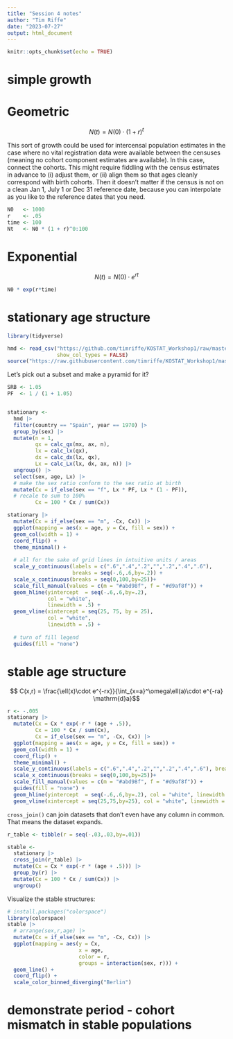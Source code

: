 ```yaml
---
title: "Session 4 notes"
author: "Tim Riffe"
date: "2023-07-27"
output: html_document
---
```


```r
knitr::opts_chunk$set(echo = TRUE)
```

# simple growth

# Geometric
$$ N(t) = N(0)\cdot(1+r)^t $$

This sort of growth could be used for intercensal population estimates in the case where no vital registration data were available between the censuses (meaning no cohort component estimates are available). In this case, connect the cohorts. This might require fiddling with the census estimates in advance to (i) adjust them, or (ii) align them so that ages cleanly correspond with birth cohorts. Then it doesn't matter if the census is not on a clean Jan 1, July 1 or Dec 31 reference date, because you can interpolate as you like to the reference dates that you need.
```r
N0   <- 1000
r    <- .05
time <- 100
Nt   <- N0 * (1 + r)^0:100
```

# Exponential
$$ N(t) = N(0)\cdot e^{rt} $$
```r
N0 * exp(r*time)
```

# stationary age structure

```r
library(tidyverse)

hmd <- read_csv("https://github.com/timriffe/KOSTAT_Workshop1/raw/master/Data/hmd.csv.gz",
                show_col_types = FALSE)
source("https://raw.githubusercontent.com/timriffe/KOSTAT_Workshop1/master/lifetable_utils.R")
```

Let's pick out a subset and make a pyramid for it?

```r
SRB <- 1.05
PF  <- 1 / (1 + 1.05)


stationary <-
  hmd |> 
  filter(country == "Spain", year == 1970) |> 
  group_by(sex) |> 
  mutate(n = 1,
         qx = calc_qx(mx, ax, n),
         lx = calc_lx(qx),
         dx = calc_dx(lx, qx),
         Lx = calc_Lx(lx, dx, ax, n)) |> 
  ungroup() |> 
  select(sex, age, Lx) |> 
  # make the sex ratio conform to the sex ratio at birth
  mutate(Cx = if_else(sex == "f", Lx * PF, Lx * (1 - PF)),
  # recale to sum to 100%
         Cx = 100 * Cx / sum(Cx))

stationary |> 
  mutate(Cx = if_else(sex == "m", -Cx, Cx)) |> 
  ggplot(mapping = aes(x = age, y = Cx, fill = sex)) +
  geom_col(width = 1) +
  coord_flip() +
  theme_minimal() +
  
  # all for the sake of grid lines in intuitive units / areas
  scale_y_continuous(labels = c(".6",".4",".2","",".2",".4",".6"), 
                     breaks = seq(-.6,.6,by=.2)) +
  scale_x_continuous(breaks = seq(0,100,by=25))+
  scale_fill_manual(values = c(m = "#abd98f", f = "#d9af8f")) +
  geom_hline(yintercept  = seq(-.6,.6,by=.2), 
             col = "white", 
             linewidth = .5) +
  geom_vline(xintercept = seq(25, 75, by = 25), 
             col = "white", 
             linewidth = .5) +
  
  # turn of fill legend
  guides(fill = "none") 
```

# stable age structure

$$ C(x,r) = \frac{\ell(x)\cdot e^{-rx}}{\int_{x=a}^\omega\ell(a)\cdot e^{-ra} \mathrm{d}a}$$

```r
r <- -.005
stationary |> 
  mutate(Cx = Cx * exp(-r * (age + .5)),
         Cx = 100 * Cx / sum(Cx),
         Cx = if_else(sex == "m", -Cx, Cx)) |> 
  ggplot(mapping = aes(x = age, y = Cx, fill = sex)) +
  geom_col(width = 1) +
  coord_flip() +
  theme_minimal() +
  scale_y_continuous(labels = c(".6",".4",".2","",".2",".4",".6"), breaks = seq(-.6,.6,by=.2)) +
  scale_x_continuous(breaks = seq(0,100,by=25))+
  scale_fill_manual(values = c(m = "#abd98f", f = "#d9af8f")) +
  guides(fill = "none") +
  geom_hline(yintercept  = seq(-.6,.6,by=.2), col = "white", linewidth = .5) +
  geom_vline(xintercept = seq(25,75,by=25), col = "white", linewidth = .5)
```

`cross_join()` can join datasets that don't even have any column in common. That means the dataset expands.
```r
r_table <- tibble(r = seq(-.03,.03,by=.01))

stable <-
  stationary |> 
  cross_join(r_table) |> 
  mutate(Cx = Cx * exp(-r * (age + .5))) |> 
  group_by(r) |> 
  mutate(Cx = 100 * Cx / sum(Cx)) |> 
  ungroup()
```

Visualize the stable structures:

```r
# install.packages("colorspace")
library(colorspace)
stable |> 
  # arrange(sex,r,age) |> 
  mutate(Cx = if_else(sex == "m", -Cx, Cx)) |> 
  ggplot(mapping = aes(y = Cx, 
                       x = age, 
                       color = r, 
                       groups = interaction(sex, r))) +
  geom_line() +
  coord_flip() +
  scale_color_binned_diverging("Berlin")
```


# demonstrate period - cohort mismatch in stable populations







